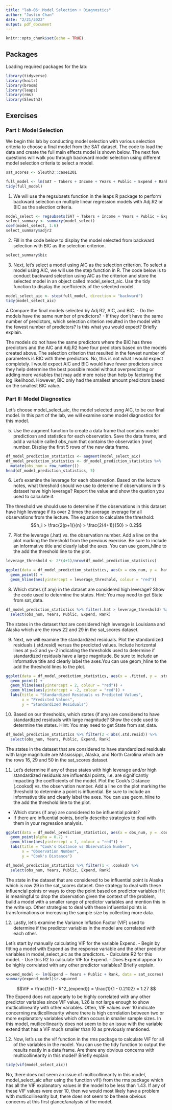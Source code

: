```yaml
---
title: "lab-06: Model Selection + Diagnostics"
author: "Justin Chan"
date: "2/21/2022"
output: pdf_document
---
```


```r
knitr::opts_chunk$set(echo = TRUE)
```

## Packages

Loading required packages for the lab:
```r
library(tidyverse)
library(knitr)
library(broom)
library(leaps)
library(rms)
library(Sleuth3)
```

## Exercises

### Part I: Model Selection

We begin this lab by conducting model selection with various selection criteria to choose a final model from the SAT dataset. The code to load the data and create the full main effects model is shown below. The next few questions will walk you through backward model selection using different model selection criteria to select a model.

```r
sat_scores <- Sleuth3::case1201

full_model <- lm(SAT ~ Takers + Income + Years + Public + Expend + Rank, data = sat_scores)
tidy(full_model)
```

1. We will use the regsubsets function in the leaps R package to perform backward selection on multiple linear regression models with Adj.R2 or BIC as the selection criteria.

```r
model_select <- regsubsets(SAT ~ Takers + Income + Years + Public + Expend + Rank , data = sat_scores, method = "backward")
select_summary <- summary(model_select)
coef(model_select, 1:6)
select_summary$adjr2
```

2. Fill in the code below to display the model selected from backward selection with BIC as the selection criterion.
```r
select_summary$bic
```

3. Next, let’s select a model using AIC as the selection criterion. To select a model using AIC, we will use the step function in R. The code below is to conduct backward selection using AIC as the criterion and store the selected model in an object called model_select_aic. Use the tidy function to display the coefficients of the selected model.

```r
model_select_aic <- step(full_model, direction = "backward")
tidy(model_select_aic)
```

4 Compare the final models selected by Adj.R2, AIC, and BIC.
- Do the models have the same number of predictors?
- If they don’t have the same number of predictors, which selection criterion resulted in the model with the fewest number of predictors? Is this what you would expect? Briefly explain.

The models do not have the same predictors where the BIC has three predictors and the AIC and Adj.R2 have four predictors based on the models created above. The selection criterion that resulted in the fewest number of parameters is BIC with three predictors. No, this is not what I would expect completely. I would expect AIC and BIC would have fewer predictors since they help determine the best possible model without overpredicting or adding more variables that may add more noise than help by factoring the log likelihood. However, BIC only had the smallest amount predictors based on the smallest BIC value.

### Part II: Model Diagnostics

Let’s choose model_select_aic, the model selected usng AIC, to be our final model. In this part of the lab, we will examine some model diagnostics for this model.

5. Use the augment function to create a data frame that contains model predictiosn and statistics for each observation. Save the data frame, and add a variable called obs_num that contains the observation (row) number. Display the first 5 rows of the new data frame.

```r
df_model_prediction_statistics <- augment(model_select_aic)
df_model_prediction_statistics <- df_model_prediction_statistics %>% 
  mutate(obs_num = row_number())
head(df_model_prediction_statistics, 5)
```

6. Let’s examine the leverage for each observation. Based on the lecture notes, what threshold should we use to determine if observations in this dataset have high leverage? Report the value and show the quation you used to calculate it.

The threshold we should use to determine if the observations in this dataset have high leverage if its over 2 times the average leverage for all observations from the lecture. The equation to calculate the threshold:
$$h_i > \frac{2(p+1)}{n} > \frac{2(4+1)}{50} > 0.2$$

7. Plot the leverage (.hat) vs. the observation number. Add a line on the plot marking the threshold from the previous exercise. Be sure to include an informative title and clearly label the axes. You can use geom_hline to the add the threshold line to the plot.

```r
leverage_threshold <- 2*(4+1)/nrow(df_model_prediction_statistics)

ggplot(data = df_model_prediction_statistics, aes(x = obs_num, y = .hat)) +
  geom_point() + 
  geom_hline(aes(yintercept = leverage_threshold, colour = "red"))
```

8. Which states (if any) in the dataset are considered high leverage? Show the code used to determine the states. Hint: You may need to get State from sat_data.

```r
df_model_prediction_statistics %>% filter(.hat > leverage_threshold) %>% 
  select(obs_num, Years, Public, Expend, Rank)
```
The states in the dataset that are considered high leverage is Louisiana and Alaska which are the rows 22 and 29 in the sat_scores dataset.

9. Next, we will examine the standardized residuals. Plot the standardized residuals (.std.resid) versus the predicted values. Include horizontal lines at y=2 and y=-2 indicating the thresholds used to determine if standardized residuals have a large magnitude. Be sure to include an informative title and clearly label the axes.You can use geom_hline to the add the threshold lines to the plot.

```r
ggplot(data = df_model_prediction_statistics, aes(x = .fitted, y = .std.resid)) +
  geom_point() + 
  geom_hline(aes(yintercept = 2, colour = "red")) +
  geom_hline(aes(yintercept = -2, colour = "red")) +
  labs(title = "Standardized Residuals vs Predicted Values",
       x = "Predicted Values",
       y = "Standardized Residuals")
```

10. Based on our thresholds, which states (if any) are considered to have standardized residuals with large magnitude? Show the code used to determine the states. Hint: You may need to get State from sat_data.

```r
df_model_prediction_statistics %>% filter(2 < abs(.std.resid)) %>% 
  select(obs_num, Years, Public, Expend, Rank)
```

The states in the dataset that are considered to have standardized residuals with large magnitude are Mississippi, Alaska, and North Carolina which are the rows 16, 29 and 50 in the sat_scores dataset.

11. Let’s determine if any of these states with high leverage and/or high standardized residuals are influential points, i.e. are significantly impacting the coefficients of the model. Plot the Cook’s Distance (.cooksd) vs. the observation number. Add a line on the plot marking the threshold to determine a point is influential. Be sure to include an informative title and clearly label the axes. You can use geom_hline to the add the threshold line to the plot.
- Which states (if any) are considered to be influential points?
- If there are influential points, briefly describe strategies to deal with them in your regression analysis.

```r
ggplot(data = df_model_prediction_statistics, aes(x = obs_num, y = .cooksd)) +
  geom_point(alpha = 0.7) + 
  geom_hline(aes(yintercept = 1, colour = "red")) +
  labs(title = "Cook's Distance vs Observation Number",
       x = "Observation Number",
       y = "Cook's Distance")

df_model_prediction_statistics %>% filter(1 < .cooksd) %>% 
  select(obs_num, Years, Public, Expend, Rank)
```

The state in the dataset that are considered to be influential point is Alaska which is row 29 in the sat_scores dataset. One strategy to deal with these influencial points or ways to drop the point based on predictor variables if it is meaningful to drop the observation given the context of the problem, build a model with a smaller range of predictor variables and mention this in the write up. Other strategies to deal with these influential points is transformations or increasing the sample size by collecting more data.

12. Lastly, let’s examine the Variance Inflation Factor (VIF) used to determine if the predictor variables in the model are correlated with each other.

Let’s start by manually calculating VIF for the variable Expend.
- Begin by fitting a model with Expend as the response variable and the other predictor variables in model_select_aic as the predictors.
- Calculate R2 for this model.
- Use this R2 to calculate VIF for Expend.
- Does Expend appear to be highly correlated with any other predictor variables? Briefly explain.

```r
expend_model <- lm(Expend ~ Years + Public + Rank, data = sat_scores)
summary(expend_model)$r.squared
```
$$VIF = \frac{1}{1 - R^2_{expend}} = \frac{1}{1 - 0.2102} = 1.27 $$
The Expend does not appearly to be highly correlated with any other predictor variables since VIF value, 1.26 is not large enough to show mutlicollinearity with other variables. Often, VIF values over 10 indicate concerning mutlicollinearity where there is high correlation between two or more explanatory variables which often occurs in smaller sample sizes. In this model, mutlicollinearity does not seem to be an issue with the variable extend that has a VIF much smaller than 10 as previously mentioned.

12. Now, let’s use the vif function in the rms package to calculate VIF for all of the variables in the model. You can use the tidy function to output the results neatly in a data frame. Are there any obvious concerns with multicollinearity in this model? Briefly explain.

```r
tidy(vif(model_select_aic))
```

No, there does not seem an issue of multicollinearity in this model, model_select_aic after using the function vif() from the rms package which has all the VIF explanatory values in the model to be less than 1.43. If any of these VIF values were over 10, then we would most likely have a problem with mutlicollinearity but, there does not seem to be these obvious concerns at this first glance/analysis of the model.

